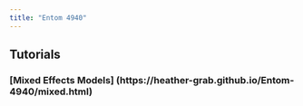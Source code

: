 ```yaml
---
title: "Entom 4940"
---
```


## Tutorials

### [Mixed Effects Models] (https://heather-grab.github.io/Entom-4940/mixed.html)